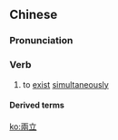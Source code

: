 ==Chinese==
{{zh-forms|s=两立}}

===Pronunciation===
{{zh-pron
|m=liǎnglì
|c=loeng5 lap6,loeng5 laap6
|cat=v
}}

===Verb===
{{zh-verb}}

# {{lb|zh|literary|of two opposing sides}} to [[exist]] [[simultaneously]]

====Derived terms====
{{zh-der|勢不兩立|漢賊不兩立|誓不兩立}}

[[ko:兩立]]